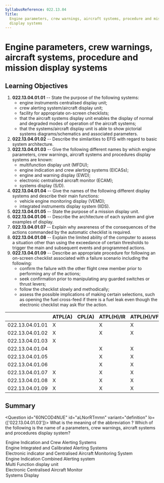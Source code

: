 ```yaml
---
SyllabusReference: 022.13.04
Title:
  Engine parameters, crew warnings, aircraft systems, procedure and mission
  display systems
---
```


# Engine parameters, crew warnings, aircraft systems, procedure and mission display systems

## Learning Objectives

1.  **022.13.04.01.01** -- State the purpose of the following systems:
    - engine instruments centralised display unit;
    - crew alerting system/aircraft display unit;
    - facility for appropriate on-screen checklists;
    - that the aircraft systems display unit enables the display of normal and
      degraded modes of operation of the aircraft systems;
    - that the systems/aircraft display unit is able to show pictorial systems
      diagrams/schematics and associated parameters.
2.  **022.13.04.01.02** -- Describe the similarities to EFIS with regard to
    basic system architecture.
3.  **022.13.04.01.03** -- Give the following different names by which engine
    parameters, crew warnings, aircraft systems and procedures display systems
    are known:
    - multifunction display unit (MFDU);
    - engine indication and crew alerting systems (EICASs);
    - engine and warning display (EWD);
    - electronic centralised aircraft monitor (ECAM);
    - systems display (S/D).
4.  **022.13.04.01.04** -- Give the names of the following different display
    systems and describe their main functions:
    - vehicle engine monitoring display (VEMD);
    - integrated instruments display system (IIDS).
5.  **022.13.04.01.05** -- State the purpose of a mission display unit.
6.  **022.13.04.01.06** -- Describe the architecture of each system and give
    examples of display.
7.  **022.13.04.01.07** -- Explain why awareness of the consequences of the
    actions commanded by the automatic checklist is required.
8.  **022.13.04.01.08** -- Explain the limited ability of the computer to assess
    a situation other than using the exceedance of certain thresholds to trigger
    the main and subsequent events and programmed actions.
9.  **022.13.04.01.09** -- Describe an appropriate procedure for following an
    on-screen checklist associated with a failure scenario including the
    following:
    - confirm the failure with the other flight crew member prior to performing
      any of the actions;
    - seek confirmation prior to manipulating any guarded switches or thrust
      levers;
    - follow the checklist slowly and methodically;
    - assess the possible implications of making certain selections, such as
      opening the fuel cross-feed if there is a fuel leak even though the
      electronic checklist may ask ffor the action.

|                 | ATPL(A) | CPL(A) | ATPL(H)/IR | ATPL(H)/VFR | CPL(H) | IR  | CBIR(A) |
| --------------- | ------- | ------ | ---------- | ----------- | ------ | --- | ------- |
| 022.13.04.01.01 | X       |        | X          | X           |        |     |         |
| 022.13.04.01.02 | X       |        | X          | X           |        |     |         |
| 022.13.04.01.03 | X       |        |            |             |        |     |         |
| 022.13.04.01.04 |         |        | X          | X           |        |     |         |
| 022.13.04.01.05 |         |        | X          | X           |        |     |         |
| 022.13.04.01.06 |         |        | X          | X           |        |     |         |
| 022.13.04.01.07 | X       |        | X          | X           |        |     |         |
| 022.13.04.01.08 | X       |        | X          | X           |        |     |         |
| 022.13.04.01.09 | X       |        | X          | X           |        |     |         |

## Summary

<Question id="60NCOD4NUE" id="aLNorRTmmn" variant="definition" lo={['022.13.04.01.03']}>
  <Text variant="oneCorrect" sameKey>
    What is the meaning of the abbreviation  <Subject />?
  </Text>
<Text variant="oneCorrect" onlyDefined>
  Which of the following is the name of a parameters, crew warnings, aircraft
  systems and procedures display system?
</Text>
<Option id="aLNorRTmmn-1" key={1} subject={[["EICAS"]]} why="Boeing System">
  Engine Indication and Crew Alerting Systems
</Option>
<Option id="aLNorRTmmn-1a" key={1} why="Wrong definition for EICAS">
  Engine Integrated and Calibrated Alerting Systems
</Option>
<Option id="aLNorRTmmn-1b" key={1} why="EICAS not EICAMS">
  Electronic indicator and Centralised Aircraft Monitoring System
</Option>
<Option id="aLNorRTmmn-1c" key={1} why="wrong definition for EICAS">
  Engine Indication Combined Alerting system
</Option>

  <Option id="aLNorRTmmn-2" key={2} subject={[['MFDU']]} why="">Multi Function display unit</Option>
  <Option id="aLNorRTmmn-3" key={3} subject={[['ECAM']]} why="Airbus System">Electronic Centralised Aircraft Monitor</Option>
  <Option id="aLNorRTmmn-4" key={4} subject={[['S/D']]} why="">Systems Display</Option>
</Question>
